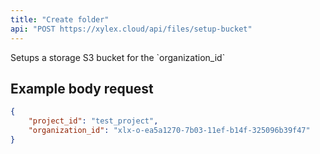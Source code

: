 ```yaml
---
title: "Create folder"
api: "POST https://xylex.cloud/api/files/setup-bucket"
---
```


<Card title="Endpoint Description" icon="info" horizontal>
Setups a storage S3 bucket for the `organization_id`
</Card>


## Example body request
```json 
{
    "project_id": "test_project",
    "organization_id": "xlx-o-ea5a1270-7b03-11ef-b14f-325096b39f47"
}
```